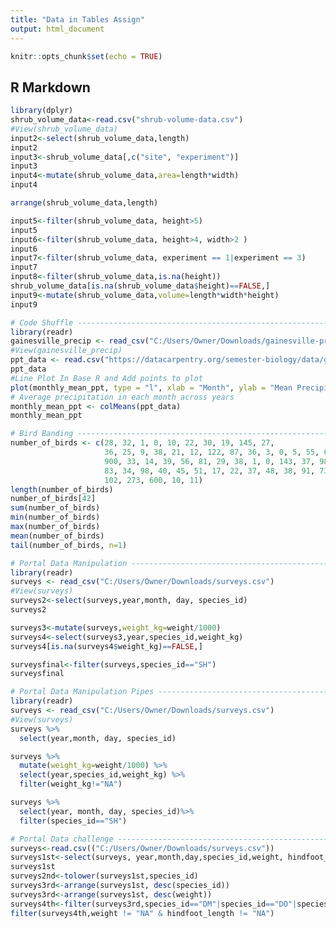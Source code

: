 ---
title: "Data in Tables Assign"
output: html_document
---

```{r setup, include=FALSE}
knitr::opts_chunk$set(echo = TRUE)
```

## R Markdown
```{r}
library(dplyr)
shrub_volume_data<-read.csv("shrub-volume-data.csv")
#View(shrub_volume_data)
input2<-select(shrub_volume_data,length)
input2
input3<-shrub_volume_data[,c("site", "experiment")]
input3
input4<-mutate(shrub_volume_data,area=length*width)
input4

arrange(shrub_volume_data,length)

input5<-filter(shrub_volume_data, height>5)
input5
input6<-filter(shrub_volume_data, height>4, width>2 )
input6
input7<-filter(shrub_volume_data, experiment == 1|experiment == 3)
input7
input8<-filter(shrub_volume_data,is.na(height))
shrub_volume_data[is.na(shrub_volume_data$height)==FALSE,]
input9<-mutate(shrub_volume_data,volume=length*width*height)
input9
```


```{r}
# Code Shuffle ------------------------------------------------------------
library(readr)
gainesville_precip <- read_csv("C:/Users/Owner/Downloads/gainesville-precip.csv")
#View(gainesville_precip)
ppt_data <- read.csv("https://datacarpentry.org/semester-biology/data/gainesville-precip.csv", header = FALSE)
ppt_data
#Line Plot In Base R and Add points to plot
plot(monthly_mean_ppt, type = "l", xlab = "Month", ylab = "Mean Precipitation")
# Average precipitation in each month across years
monthly_mean_ppt <- colMeans(ppt_data)
monthly_mean_ppt
```


```{r}
# Bird Banding ------------------------------------------------------------
number_of_birds <- c(28, 32, 1, 0, 10, 22, 30, 19, 145, 27, 
                     36, 25, 9, 38, 21, 12, 122, 87, 36, 3, 0, 5, 55, 62, 98, 32, 
                     900, 33, 14, 39, 56, 81, 29, 38, 1, 0, 143, 37, 98, 77, 92, 
                     83, 34, 98, 40, 45, 51, 17, 22, 37, 48, 38, 91, 73, 54, 46,
                     102, 273, 600, 10, 11)
length(number_of_birds)
number_of_birds[42]
sum(number_of_birds)
min(number_of_birds)
max(number_of_birds)
mean(number_of_birds)
tail(number_of_birds, n=1)
```


```{r}
# Portal Data Manipulation ------------------------------------------------
library(readr)
surveys <- read_csv("C:/Users/Owner/Downloads/surveys.csv")
#View(surveys)
surveys2<-select(surveys,year,month, day, species_id)
surveys2

surveys3<-mutate(surveys,weight_kg=weight/1000)
surveys4<-select(surveys3,year,species_id,weight_kg)
surveys4[is.na(surveys4$weight_kg)==FALSE,]

surveysfinal<-filter(surveys,species_id=="SH")
surveysfinal
```


```{r}
# Portal Data Manipulation Pipes ------------------------------------------
library(readr)
surveys <- read_csv("C:/Users/Owner/Downloads/surveys.csv")
#View(surveys)
surveys %>%
  select(year,month, day, species_id)

surveys %>%
  mutate(weight_kg=weight/1000) %>%
  select(year,species_id,weight_kg) %>%
  filter(weight_kg!="NA")

surveys %>%
  select(year, month, day, species_id)%>%
  filter(species_id=="SH")
```


```{r}
# Portal Data challenge ---------------------------------------------------
surveys<-read.csv(("C:/Users/Owner/Downloads/surveys.csv"))
surveys1st<-select(surveys, year,month,day,species_id,weight, hindfoot_length)
surveys1st
surveys2nd<-tolower(surveys1st,species_id)
surveys3rd<-arrange(surveys1st, desc(species_id))
surveys3rd<-arrange(surveys1st, desc(weight))
surveys4th<-filter(surveys3rd,species_id=="DM"|species_id=="DO"|species_id=="DS")
filter(surveys4th,weight != "NA" & hindfoot_length != "NA")

```

